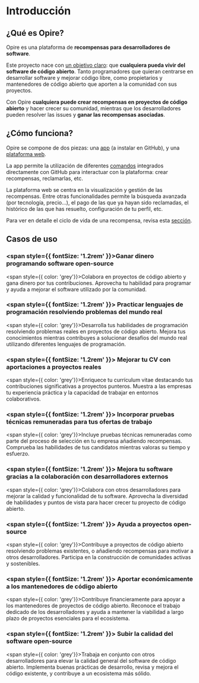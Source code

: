 # Introducción

## ¿Qué es Opire?

Opire es una plataforma de **recompensas para desarrolladores de software**.

Este proyecto nace con <u>un objetivo claro</u>: que **cualquiera pueda vivir del software de código abierto**. Tanto programadores que quieran centrarse en desarrollar software y mejorar código libre, como propietarios y mantenedores de código abierto que aporten a la comunidad con sus proyectos. 

Con Opire **cualquiera puede crear recompensas en proyectos de código abierto** y hacer crecer su comunidad, mientras que los desarrolladores pueden resolver las issues y **ganar las recompensas asociadas**.

## ¿Cómo funciona?

Opire se compone de dos piezas: una [app](https://docs.opire.dev/es/overview/install-app) (a instalar en GitHub), y una [plataforma web](https://app.opire.dev).

La app permite la utilización de diferentes [comandos](https://docs.opire.dev/es/overview/commands) integrados directamente con GitHub para interactuar con la plataforma: crear recompensas, reclamarlas, etc.

La plataforma web se centra en la visualización y gestión de las recompensas. Entre otras funcionalidades permite la búsqueda avanzada (por tecnología, precio...), el pago de las que ya hayan sido reclamadas, el histórico de las que has resuelto, configuración de tu perfil, etc.

Para ver en detalle el ciclo de vida de una recompensa, revisa esta [sección](https://docs.opire.dev/es/rewards/workflow).

## Casos de uso

### <span style={{ fontSize: '1.2rem' }}>Ganar dinero programando software open-source</span>
<span style={{ color: 'grey'}}>Colabora en proyectos de código abierto y gana dinero por tus contribuciones. Aprovecha tu habilidad para programar y ayuda a mejorar el software utilizado por la comunidad.</span>

### <span style={{ fontSize: '1.2rem' }}> Practicar lenguajes de programación resolviendo problemas del mundo real</span>
<span style={{ color: 'grey'}}>Desarrolla tus habilidades de programación resolviendo problemas reales en proyectos de código abierto. Mejora tus conocimientos mientras contribuyes a solucionar desafíos del mundo real utilizando diferentes lenguajes de programación.</span>

### <span style={{ fontSize: '1.2rem' }}> Mejorar tu CV con aportaciones a proyectos reales</span>
<span style={{ color: 'grey'}}>Enriquece tu currículum vitae destacando tus contribuciones significativas a proyectos punteros. Muestra a las empresas tu experiencia práctica y la capacidad de trabajar en entornos colaborativos.</span>

### <span style={{ fontSize: '1.2rem' }}> Incorporar pruebas técnicas remuneradas para tus ofertas de trabajo</span>
<span style={{ color: 'grey'}}>Incluye pruebas técnicas remuneradas como parte del proceso de selección en tu empresa añadiendo recompensas. Comprueba las habilidades de tus candidatos mientras valoras su tiempo y esfuerzo.</span>

### <span style={{ fontSize: '1.2rem' }}> Mejora tu software gracias a la colaboración con desarrolladores externos</span>
<span style={{ color: 'grey'}}>Colabora con otros desarrolladores para mejorar la calidad y funcionalidad de tu software. Aprovecha la diversidad de habilidades y puntos de vista para hacer crecer tu proyecto de código abierto.</span>

### <span style={{ fontSize: '1.2rem' }}> Ayuda a proyectos open-source</span>
<span style={{ color: 'grey'}}>Contribuye a proyectos de código abierto resolviendo problemas existentes, o añadiendo recompensas para motivar a otros desarrolladores. Participa en la construcción de comunidades activas y sostenibles.</span>

### <span style={{ fontSize: '1.2rem' }}> Aportar económicamente a los mantenedores de código abierto</span>
<span style={{ color: 'grey'}}>Contribuye financieramente para apoyar a los mantenedores de proyectos de código abierto. Reconoce el trabajo dedicado de los desarrolladores y ayuda a mantener la viabilidad a largo plazo de proyectos esenciales para el ecosistema.</span>

### <span style={{ fontSize: '1.2rem' }}> Subir la calidad del software open-source</span>
<span style={{ color: 'grey'}}>Trabaja en conjunto con otros desarrolladores para elevar la calidad general del software de código abierto. Implementa buenas prácticas de desarrollo, revisa y mejora el código existente, y contribuye a un ecosistema más sólido.</span>
